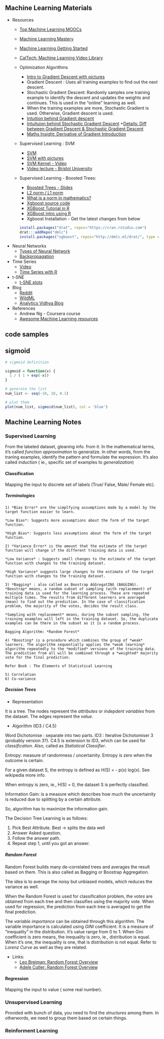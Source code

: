 
## Machine Learning Materials

  * Resources
     + [Top Machine Learning MOOCs](http://www.kdnuggets.com/2016/07/top-machine-learning-moocs-online-lectures.html)
     + [Machine Learning Mastery](http://machinelearningmastery.com/)
     + [Machine Learning Getting Started](http://machinelearningmastery.com/start-here/#getstarted)
     + [CalTech: Machine Learning Video Library](https://work.caltech.edu/library/)
     
     * Optimization Algorithms
       + [Intro to Gradient Descent with pictures](https://pmirla.github.io/2016/06/05/gradient-explanation.html)
       + Gradient Descent : Uses all training examples to find out the next descent.
       + Stochastic Gradient Descent: Randomly samples one training example to identify the descent and updates the weights and continues. This is used in the "online" learning as well.
       + When the training examples are more, Stochastic Gradient is used. Otherwise, Gradient descent is used.
       + [Intuition behind Gradient descent](https://www.quora.com/What-is-an-intuitive-explanation-of-gradient-descent)
       + [Intuituion behind Stochastic Gradient Descent](https://www.quora.com/What-is-an-intuitive-explanation-of-stochastic-gradient-descent)
       +[Details: Diff between Gradient Descent & Stochastic Gradient Descent](https://www.quora.com/Whats-the-difference-between-gradient-descent-and-stochastic-gradient-descent)
       + [Maths Insight: Derivative of Gradient Introduction](http://mathinsight.org/directional_derivative_gradient_introduction)
     
     * Supervised Learning : SVM
        + [SVM](https://www.quora.com/What-are-Kernels-in-Machine-Learning-and-SVM)
        + [SVM with pictures](https://www.reddit.com/r/MachineLearning/comments/15zrpp/please_explain_support_vector_machines_svm_like_i)
        + [SVM Kernel - Video](https://youtu.be/3liCbRZPrZA)
        + [Video lecture - Bristol University](http://videolectures.net/epsrcws08_campbell_isvm/)
        
        
        
    * Supervised Learning - Boosted Trees:
       +  [Boosted Trees - Slides](http://homes.cs.washington.edu/~tqchen/pdf/BoostedTree.pdf)
       +  [L2 norm / L1 norm](http://www.chioka.in/differences-between-the-l1-norm-and-the-l2-norm-least-absolute-deviations-and-least-squares/)
       + [What is a norm in mathematics?](https://www.youtube.com/watch?v=pgJ2Sg1jcYQ)
       + [Xgboost source code](https://github.com/tqchen/xgboost)
       + [XGBoost Tutorial in R ](https://xgboost.readthedocs.io/en/latest/R-package/xgboostPresentation.html)
       + [XGBoost intro using R](https://www.r-bloggers.com/an-introduction-to-xgboost-r-package/)
       + Xgboost Installation - Get the latest changes from below
```r
install.packages("drat", repos="https://cran.rstudio.com")
drat:::addRepo("dmlc")
install.packages("xgboost", repos="http://dmlc.ml/drat/", type = "source")
```

  * Neural Networks
    + [Types of Neural Network](http://colah.github.io/posts/2015-09-NN-Types-FP/)
    + [Backpropagation](http://colah.github.io/posts/2015-08-Backprop/)
        
  * Time Series 
    + [Video](https://www.youtube.com/watch?v=QHsmAM6nktY&index=5&list=PLCj1LhGni3hOA2q0sfDNKBH9WIlLxXkbn#t=28.418673)
    + [Time Series with R](https://www.researchgate.net/profile/Andrew_Metcalfe6)
    
  * t-SNE
    + [t-SNE plots](http://distill.pub/2016/misread-tsne/)
    
  * Blog
    + [Reddit](https://www.reddit.com/r/MachineLearning)
    + [WildML](http://www.wildml.com/)
    + [Analytics Vidhya Blog](https://www.analyticsvidhya.com/blog)
    
  * References
    + Andrew Ng - Coursera course 
    + [Awesome Machine Learning resources](https://github.com/josephmisiti/awesome-machine-learning)
    
    
## code samples

## sigmoid
```r
# sigmoid definition

sigmoid = function(x) {
  1 / ( 1 + exp(-x))
}

# generate the list
num_list <- seq(-10, 10, 0.1)

# plot them
plot(num_list, sigmoid(num_list), col = 'blue')

```

## Machine Learning Notes

### Supervised Learning

From the labeled dataset, gleaning info. from it. In the mathematical terms, it's called *function approximation* to generalize. In other words, from the traning examples, identify the pattern and formulate the expression. It's also called *induction* ( ie., specific set of examples to *generalization*)

#### Classification
 Mapping the input to discrete set of labels (True/ False, Male/ Female etc).

##### Terminologies
    1) *Bias Error* are the simplfying assumptions made by a model by the target function easier to learn.
    
    *Low Bias*: Suggests more assumptions about the form of the target function.
    
    *High Bias*: Suggests less assumptions about the form of the target function.
    
    2) *Variance Error* is the amount that the estimate of the target function will change if the different training data is used.
    
    *Low Variance* : Suggests small changes to the estimate of the target function with changes to the training dataset.
    
    *High Variance* suggests large changes to the estimate of the target function with changes to the training dataset.
    
    3) *Bagging* : also called as Boostrap AGGregatING (BAGGING). *Boostrap* means, a random subset of sampling (with replacement) of training data is used for the learning process. These are repeated multiple times. The results from different learners are averaged (mean) to find out the prediction. In the case of classification problem, the majority of the votes, decides the result class.
    
    *Sampling with replacement* means, during the subset sampling, the training examples will left in the training dataset. So, the duplicate examples can be there in the subset as it is a random process.
    
    Bagging Algorithm: *Random Forest*
    
    4) *Boosting* is a procedure which combines the group of *weak* learners. The algorithm sequentially applies the *weak learning* algorithm repeatedly to the *modified* versions of the training data. The prediction from all will be combined through a *weighted* majority vote for the final prediction.
    
    Refer Book : The Elements of Statistical Learning 
    
    5) Correlation
    6) Co-variance

##### Decision Trees

  * Representation
  
  It is a tree. The nodes represent the *attributes* or *indepdent variables* from the dataset. The edges represent the *value*.
  
  
  * Algorithm (ID3 / C4.5)
  
  Word Dichotomise : separate into two parts.
  ID3 : Iterative Dichotomiser 3 (probably version 3?). 
  C4.5 is extension to ID3, which can be used for *classification*. Also, called as *Statistical Classifier*.
  
  Entropy: measure of randomness / uncertainity. Entropy is zero when the outcome is certain.
  
  For a given dataset S, the entropy is defined as H(S) = - p(x) log(x). See wikipedia more info.
  
  When entropy is zero, ie., H(S) = 0, the dataset S is perfectly classified.
  
  
  Information Gain: is a measure which describes how much the uncertainity is reduced due to splitting by a certain attribute.
  
  So, algorithm has to maximize the information gain.
  
  The Decision Tree Learning is as follows:
  
  1. Pick Best Attribute. Best -> splits the data well
  2. Answer Asked question.
  3. Follow the answer path.
  4. Repeat step 1, until you got an answer.
  
##### Random Forest
  Random Forest builds many de-correlated trees and averages the result based on them. This is also called as Bagging or Boostrap Aggregation.
  
  The idea is to average the noisy but unbiased models, which reduces the variance as well.
  
  When the Random Forest is used for classification problem, the *votes* are obtained from each tree and then classifies using the majority vote. When used for regression, the prediction from each tree is averaged to get the final prediction.
  
  The *variable importance* can be obtained through this algorithm. The variable importance is calculated using *GINI* coefficient. It is a measure of "inequality" in the distribution. It's value range from 0 to 1. When Gini coefficient is zero means, the inequality is zero, ie., distribution is equal. When it's one, the inequality is one, that is distribution is not equal. Refer to *Lorenz Curve* as well as they are related.
  
  * Links:
    + [Leo Breiman: Random Forest Overview](http://www.stat.berkeley.edu/~breiman/RandomForests/cc_home.htm#overview)
    + [Adele Cutler: Random Forest Overview](http://www.math.usu.edu/~adele/RandomForests/index.htm)
  
  

#### Regression
 Mapping the input to value ( some real number).

### Unsupervised Learning

Provided with bunch of data, you need to find the *structures* among them. In otherwords, we need to group them based on certain things.

### Reinforment Learning

